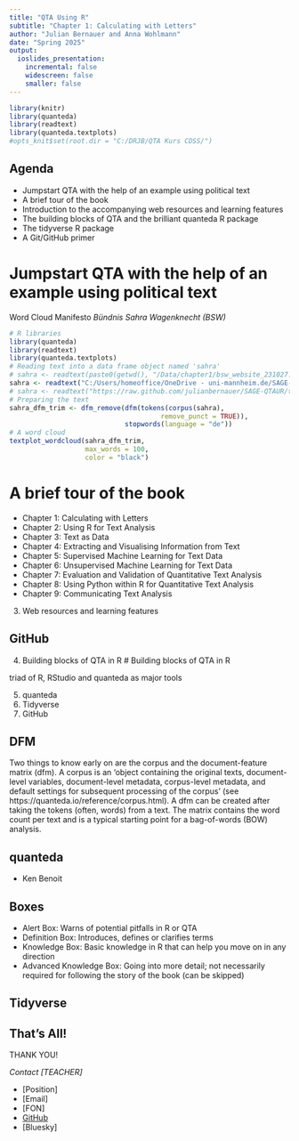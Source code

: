 ```yaml
---
title: "QTA Using R"
subtitle: "Chapter 1: Calculating with Letters"
author: "Julian Bernauer and Anna Wohlmann"
date: "Spring 2025"
output: 
  ioslides_presentation:
    incremental: false
    widescreen: false 
    smaller: false 
---
```


```r
library(knitr)
library(quanteda)
library(readtext)
library(quanteda.textplots)
#opts_knit$set(root.dir = "C:/DRJB/QTA Kurs CDSS/")
```


## Agenda 

- Jumpstart QTA with the help of an example using political text
- A brief tour of the book
- Introduction to the accompanying web resources and learning features
- The building blocks of QTA and the brilliant quanteda R package
- The tidyverse R package
- A Git/GitHub primer


# Jumpstart QTA with the help of an example using political text

Word Cloud Manifesto *Bündnis Sahra Wagenknecht (BSW)*

```r
# R libraries
library(quanteda)
library(readtext)
library(quanteda.textplots)
# Reading text into a data frame object named 'sahra'
# sahra <- readtext(paste0(getwd(), "/Data/chapter1/bsw_website_231027.txt"), encoding="UTF-8")
sahra <- readtext("C:/Users/homeoffice/OneDrive - uni-mannheim.de/SAGE-QTAUR/SAGE-QTAUR/Data/chapter1/bsw_website_231027.txt", encoding="UTF-8")
# sahra <- readtext("https://raw.github.com/julianbernauer/SAGE-QTAUR/tree/master/Data/chapter1/bsw_website_231027.txt", encoding="UTF-8")
# Preparing the text
sahra_dfm_trim <- dfm_remove(dfm(tokens(corpus(sahra),
                                      remove_punct = TRUE)),
                             stopwords(language = "de"))
# A word cloud
textplot_wordcloud(sahra_dfm_trim,
                   max_words = 100,
                   color = "black")
```



#  A brief tour of the book

- Chapter 1: Calculating with Letters
- Chapter 2: Using R for Text Analysis
- Chapter 3: Text as Data
- Chapter 4: Extracting and Visualising Information from Text
- Chapter 5: Supervised Machine Learning for Text Data
- Chapter 6: Unsupervised Machine Learning for Text Data
- Chapter 7: Evaluation and Validation of Quantitative Text Analysis
- Chapter 8: Using Python within R for Quantitative Text Analysis
- Chapter 9: Communicating Text Analysis



3. Web resources and learning features


## GitHub




4. Building blocks of QTA in R 
# Building blocks of QTA in R 

triad of R, RStudio and quanteda as major tools



5. quanteda
6. Tidyverse 
7. GitHub 


## DFM 

Two things to know early on are the corpus and the document-feature matrix (dfm).
A corpus is an ‘object containing the original texts, document-level variables,
document-level metadata, corpus-level metadata, and default settings for subsequent
processing of the corpus’ (see https://quanteda.io/reference/corpus.html). A dfm can
be created after taking the tokens (often, words) from a text. The matrix contains the
word count per text and is a typical starting point for a bag-of-words (BOW) analysis.



## quanteda

- Ken Benoit








## Boxes 

- Alert Box: Warns of potential pitfalls in R or QTA
- Definition Box: Introduces, defines or clarifies terms
- Knowledge Box: Basic knowledge in R that can help you move on in any
direction
- Advanced Knowledge Box: Going into more detail; not necessarily required for
following the story of the book (can be skipped)

## Tidyverse





## That's All! 

THANK YOU!

*Contact [TEACHER]*

- [Position]
- [Email]
- [FON]
- [GitHub]
- [Bluesky]
